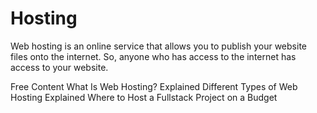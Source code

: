 # Hosting

Web hosting is an online service that allows you to publish your website files onto the internet. So, anyone who has access to the internet has access to your website.

<ResourceGroupTitle>Free Content</ResourceGroupTitle>
<BadgeLink badgeText='Watch' href='https://www.youtube.com/watch?v=htbY9-yggB0'>
  What Is Web Hosting? Explained
</BadgeLink>
<BadgeLink badgeText='Watch' href='https://www.youtube.com/watch?v=AXVZYzw8geg'>
  Different Types of Web Hosting Explained
</BadgeLink>
<BadgeLink badgeText='Watch' href='https://www.youtube.com/watch?v=Kx_1NYYJS7Q'>
  Where to Host a Fullstack Project on a Budget
</BadgeLink>
